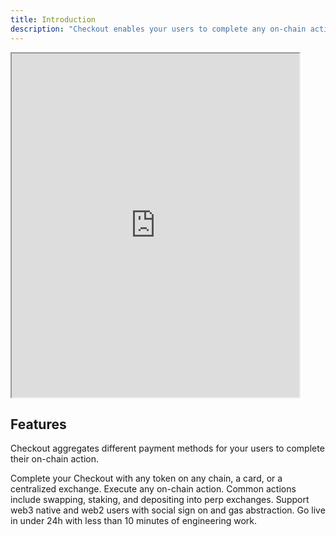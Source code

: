 ```yaml
---
title: Introduction
description: "Checkout enables your users to complete any on-chain action, with any asset, at point of purchase."
---
```


<iframe height="550" width="460" src="https://alexfine.github.io/test.html"> </iframe>

## Features

Checkout aggregates different payment methods for your users to complete their on-chain action.

<CardGroup cols={2}>
  <Card title="Any payment method" icon="square-1">
    Complete your Checkout with any token on any chain, a card, or a centralized exchange.
  </Card>
  <Card title="Any action" icon="square-2">
    Execute any on-chain action. Common actions include swapping, staking, and depositing into perp exchanges.
  </Card>
  <Card title="Any user" icon="square-3">
    Support web3 native and web2 users with social sign on and gas abstraction.
  </Card>
  <Card title="Easy installation" icon="square-4">
    Go live in under 24h with less than 10 minutes of engineering work.
  </Card>
</CardGroup>
